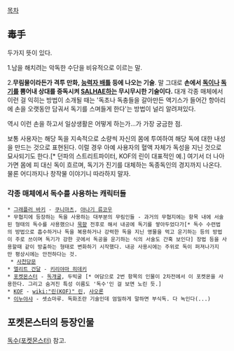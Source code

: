 [[목차]]
== 毒手  ==
두가지 뜻이 있다.

1.남을 해치려는 악독한 수단을 비유적으로 이르는 말. 

2.'''무림물이라든가 격투 만화, [[능력자 배틀]] 등에 나오는 기술'''.
말 그대로 '''손에서 [[독]]이나 [[독기]]를 뿜어내 상대를 중독시켜 [[SALHAE]]하는 무시무시한 기술이다.'''
대개 각종 매체에서 이런 걸 익히는 방법이 소개될 때는 '독초나 독충들을 갈아만든 액기스가 들어간 항아리에 손을 오랫동안 담궈서 독기를 스며들게 한다'는 방법이 널리 알려져있다.

역시 이런 손을 하고서 일상생활은 어떻게 하는가...가 가장 궁금한 점. 

보통 사용자는 해당 독을 지속적으로 소량씩 자신의 몸에 투여하여 해당 독에 대한 내성을 만드는 것으로 표현된다. 이럴 경우 아예 사용자의 혈액 자체가 독성을 지닌 것으로 묘사되기도 한다.[* 던파의 스트리트파이터, KOF의 린이 대표적인 예.] 여기서 더 나아가면 몸에 피 대신 독이 흐르며, 독기가 진기를 대체하는 독종독인의 경지까지 나온다. 물론 어디까지나 창작물 이야기니 따라하지 말자.

=== 각종 매체에서 독수를 사용하는 캐릭터들 ===
 * [[그래플러 바키]] - [[쿠니마츠]], [[야나기 류코우]]
 * 무협지에 등장하는 독을 사용하는 대부분의 무림인들 - 과거의 무협지에는 항목 내에 서술된 형태의 독수를 사용했으나 [[묵향]] 전후로 해서 내공에 독기를 쌓아두었다가[* 독수 수련법의 방법으로 흡수하거나 독을 복용하거나 강력한 독을 지닌 영물을 먹고 운기하는 등의 방법이 주로 쓰이며 독기가 강한 곳에서 독공을 운기하는 식의 서술도 간혹 보인다] 장법 등을 사용할때 같이 방출하는 형태로 변화하기 시작했다. 내공 사용시에는 주위로 독이 퍼져나가지만 평상시에는 안전하다는 것.
  * [[사천당문]]
 * [[엘리트 건달]] - [[키리야마 히데키]]
 * [[포켓몬스터]] - [[독개굴]], 두빅굴 [* 여담으로 2번 항목의 인물이 2차전에서 이 포켓몬을 사용한다. 그리고 숨겨진 특성 이름도 '독수'인 걸 보면 노린 듯.]
 * [[KOF]] - [[wiki:"린(KOF)" 린]], [[샤오론]]
 * [[이누야샤]] - 셋쇼마루. 독화조란 기술인데 엄밀하게 말하면 부식독. 다 녹인다(...)

== 포켓몬스터의 등장인물 ==
[[독수(포켓몬스터)]] 참고. 
